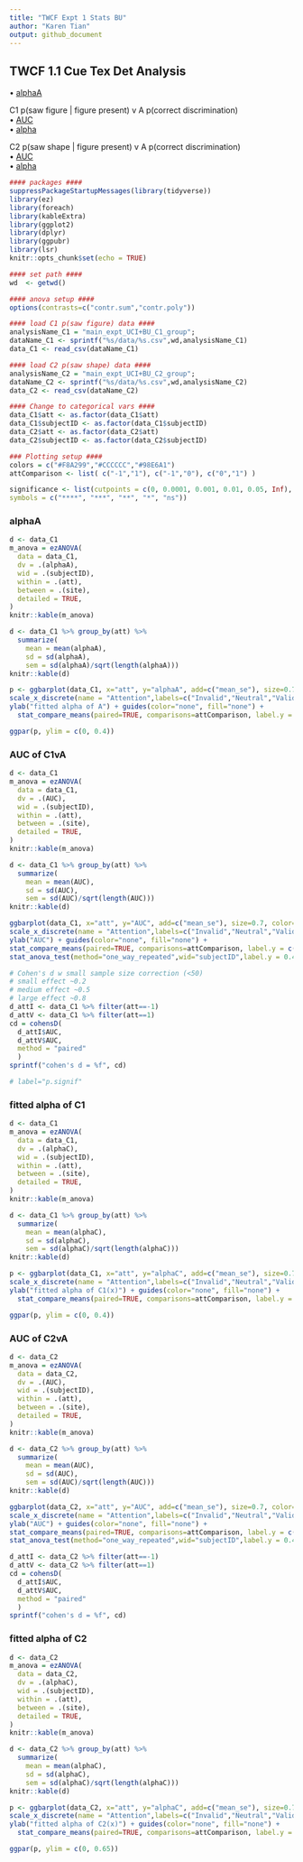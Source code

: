 ```yaml
---
title: "TWCF Expt 1 Stats BU"
author: "Karen Tian"
output: github_document
---
```


## TWCF 1.1 Cue Tex Det Analysis  
• [alphaA](#alphaa)  

C1 p(saw figure | figure present) v A p(correct discrimination)  
• [AUC](#auc-of-c1va)  
• [alpha](#fitted-alpha-of-C1)

C2 p(saw shape | figure present) v A p(correct discrimination)  
• [AUC](#auc-ofc2va)    
• [alpha](#fitted-alpha-of-C2)  


```r
#### packages #### 
suppressPackageStartupMessages(library(tidyverse))
library(ez)
library(foreach)
library(kableExtra)
library(ggplot2)
library(dplyr)
library(ggpubr)
library(lsr)
knitr::opts_chunk$set(echo = TRUE)

#### set path #### 
wd  <- getwd()

#### anova setup #### 
options(contrasts=c("contr.sum","contr.poly"))

#### load C1 p(saw figure) data #### 
analysisName_C1 = "main_expt_UCI+BU_C1_group";
dataName_C1 <- sprintf("%s/data/%s.csv",wd,analysisName_C1)
data_C1 <- read_csv(dataName_C1)

#### load C2 p(saw shape) data #### 
analysisName_C2 = "main_expt_UCI+BU_C2_group";
dataName_C2 <- sprintf("%s/data/%s.csv",wd,analysisName_C2)
data_C2 <- read_csv(dataName_C2)

#### Change to categorical vars ####
data_C1$att <- as.factor(data_C1$att)
data_C1$subjectID <- as.factor(data_C1$subjectID)
data_C2$att <- as.factor(data_C2$att)
data_C2$subjectID <- as.factor(data_C2$subjectID)

### Plotting setup #### 
colors = c("#F8A299","#CCCCCC","#98E6A1")
attComparison <- list( c("-1","1"), c("-1","0"), c("0","1") )

significance <- list(cutpoints = c(0, 0.0001, 0.001, 0.01, 0.05, Inf),
symbols = c("****", "***", "**", "*", "ns"))
```

### alphaA
```r
d <- data_C1
m_anova = ezANOVA(
  data = data_C1,
  dv = .(alphaA),
  wid = .(subjectID),
  within = .(att),
  between = .(site),
  detailed = TRUE,
)
knitr::kable(m_anova)

d <- data_C1 %>% group_by(att) %>% 
  summarize(
    mean = mean(alphaA),
    sd = sd(alphaA),
    sem = sd(alphaA)/sqrt(length(alphaA)))
knitr::kable(d)

p <- ggbarplot(data_C1, x="att", y="alphaA", add=c("mean_se"), size=0.7, color="att", fill="att", palette=colors) + 
scale_x_discrete(name = "Attention",labels=c("Invalid","Neutral","Valid")) + 
ylab("fitted alpha of A") + guides(color="none", fill="none") + 
  stat_compare_means(paired=TRUE, comparisons=attComparison, label.y = c(0.3,0.26,0.2)) + stat_anova_test(method="one_way_repeated",wid="subjectID",label.y = 0.38)

ggpar(p, ylim = c(0, 0.4))
```

### AUC of C1vA
```r
d <- data_C1
m_anova = ezANOVA(
  data = data_C1,
  dv = .(AUC),
  wid = .(subjectID),
  within = .(att),
  between = .(site),
  detailed = TRUE,
)
knitr::kable(m_anova)

d <- data_C1 %>% group_by(att) %>% 
  summarize(
    mean = mean(AUC),
    sd = sd(AUC),
    sem = sd(AUC)/sqrt(length(AUC)))
knitr::kable(d)

ggbarplot(data_C1, x="att", y="AUC", add=c("mean_se"), size=0.7, color="att", fill="att", palette=colors) + 
scale_x_discrete(name = "Attention",labels=c("Invalid","Neutral","Valid")) + 
ylab("AUC") + guides(color="none", fill="none") + 
stat_compare_means(paired=TRUE, comparisons=attComparison, label.y = c(0.35, 0.3,0.25)) + 
stat_anova_test(method="one_way_repeated",wid="subjectID",label.y = 0.4)

# Cohen's d w small sample size correction (<50)
# small effect ~0.2
# medium effect ~0.5
# large effect ~0.8 
d_attI <- data_C1 %>% filter(att==-1)
d_attV <- data_C1 %>% filter(att==1)
cd = cohensD(
  d_attI$AUC,
  d_attV$AUC,
  method = "paired"
  )
sprintf("cohen's d = %f", cd)

# label="p.signif"
```

### fitted alpha of C1
```r
d <- data_C1
m_anova = ezANOVA(
  data = data_C1,
  dv = .(alphaC),
  wid = .(subjectID),
  within = .(att),
  between = .(site),
  detailed = TRUE,
)
knitr::kable(m_anova)

d <- data_C1 %>% group_by(att) %>% 
  summarize(
    mean = mean(alphaC),
    sd = sd(alphaC),
    sem = sd(alphaC)/sqrt(length(alphaC)))
knitr::kable(d)

p <- ggbarplot(data_C1, x="att", y="alphaC", add=c("mean_se"), size=0.7, color="att", fill="att", palette=colors) + 
scale_x_discrete(name = "Attention",labels=c("Invalid","Neutral","Valid")) + 
ylab("fitted alpha of C1(x)") + guides(color="none", fill="none") + 
  stat_compare_means(paired=TRUE, comparisons=attComparison, label.y = c(0.3,0.26,0.2)) + stat_anova_test(method="one_way_repeated",wid="subjectID",label.y = 0.38)

ggpar(p, ylim = c(0, 0.4))
```

### AUC of C2vA
```r
d <- data_C2
m_anova = ezANOVA(
  data = data_C2,
  dv = .(AUC),
  wid = .(subjectID),
  within = .(att),
  between = .(site),
  detailed = TRUE,
)
knitr::kable(m_anova)

d <- data_C2 %>% group_by(att) %>% 
  summarize(
    mean = mean(AUC),
    sd = sd(AUC),
    sem = sd(AUC)/sqrt(length(AUC)))
knitr::kable(d)

ggbarplot(data_C2, x="att", y="AUC", add=c("mean_se"), size=0.7, color="att", fill="att", palette=colors) + 
scale_x_discrete(name = "Attention",labels=c("Invalid","Neutral","Valid")) + 
ylab("AUC") + guides(color="none", fill="none") + 
stat_compare_means(paired=TRUE, comparisons=attComparison, label.y = c(0.35, 0.3,0.25)) + 
stat_anova_test(method="one_way_repeated",wid="subjectID",label.y = 0.4)

d_attI <- data_C2 %>% filter(att==-1)
d_attV <- data_C2 %>% filter(att==1)
cd = cohensD(
  d_attI$AUC,
  d_attV$AUC,
  method = "paired"
  )
sprintf("cohen's d = %f", cd)
```

### fitted alpha of C2
```r
d <- data_C2
m_anova = ezANOVA(
  data = data_C2,
  dv = .(alphaC),
  wid = .(subjectID),
  within = .(att),
  between = .(site),
  detailed = TRUE,
)
knitr::kable(m_anova)

d <- data_C2 %>% group_by(att) %>% 
  summarize(
    mean = mean(alphaC),
    sd = sd(alphaC),
    sem = sd(alphaC)/sqrt(length(alphaC)))
knitr::kable(d)

p <- ggbarplot(data_C2, x="att", y="alphaC", add=c("mean_se"), size=0.7, color="att", fill="att", palette=colors) + 
scale_x_discrete(name = "Attention",labels=c("Invalid","Neutral","Valid")) + 
ylab("fitted alpha of C2(x)") + guides(color="none", fill="none") + 
  stat_compare_means(paired=TRUE, comparisons=attComparison, label.y = c(0.43,0.33,0.22)) + stat_anova_test(method="one_way_repeated",wid="subjectID",label.y = 0.6)

ggpar(p, ylim = c(0, 0.65))
```
